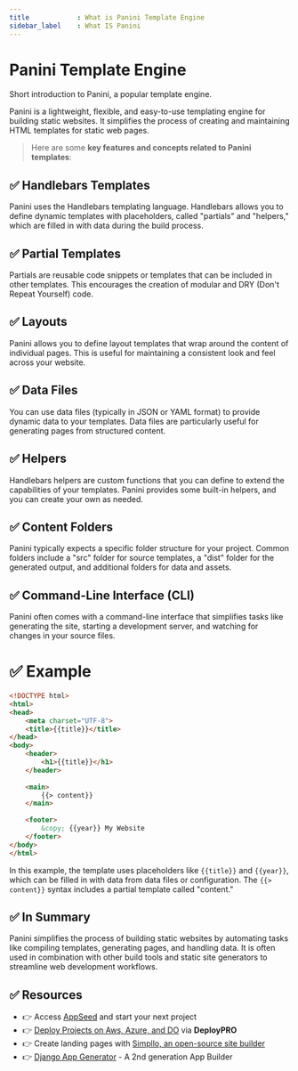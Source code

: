 ```yaml
---
title            : What is Panini Template Engine 
sidebar_label    : What IS Panini 
---
```


# Panini Template Engine 

<SubHeading>Short introduction to Panini, a popular template engine.</SubHeading>

Panini is a lightweight, flexible, and easy-to-use templating engine for building static websites. It simplifies the process of creating and maintaining HTML templates for static web pages.

> Here are some **key features and concepts related to Panini templates**:

## ✅ **Handlebars Templates** 

Panini uses the Handlebars templating language. Handlebars allows you to define dynamic templates with placeholders, called "partials" and "helpers," which are filled in with data during the build process.

## ✅ **Partial Templates** 

Partials are reusable code snippets or templates that can be included in other templates. This encourages the creation of modular and DRY (Don't Repeat Yourself) code.

## ✅ **Layouts** 

Panini allows you to define layout templates that wrap around the content of individual pages. This is useful for maintaining a consistent look and feel across your website.

## ✅ **Data Files** 

You can use data files (typically in JSON or YAML format) to provide dynamic data to your templates. Data files are particularly useful for generating pages from structured content.

## ✅ **Helpers** 

Handlebars helpers are custom functions that you can define to extend the capabilities of your templates. Panini provides some built-in helpers, and you can create your own as needed.

## ✅ **Content Folders** 

Panini typically expects a specific folder structure for your project. Common folders include a "src" folder for source templates, a "dist" folder for the generated output, and additional folders for data and assets.

## ✅ **Command-Line Interface (CLI)** 

Panini often comes with a command-line interface that simplifies tasks like generating the site, starting a development server, and watching for changes in your source files.

# ✅ Example 

```html
<!DOCTYPE html>
<html>
<head>
    <meta charset="UTF-8">
    <title>{{title}}</title>
</head>
<body>
    <header>
        <h1>{{title}}</h1>
    </header>
    
    <main>
        {{> content}}
    </main>
    
    <footer>
        &copy; {{year}} My Website
    </footer>
</body>
</html>
```

In this example, the template uses placeholders like `{{title}}` and `{{year}}`, which can be filled in with data from data files or configuration. The `{{> content}}` syntax includes a partial template called "content."

## ✅ In Summary

Panini simplifies the process of building static websites by automating tasks like compiling templates, generating pages, and handling data. 
It is often used in combination with other build tools and static site generators to streamline web development workflows.

## ✅ Resources

- 👉 Access [AppSeed](https://appseed.us/) and start your next project
- 👉 [Deploy Projects on Aws, Azure, and DO](https://www.docs.deploypro.dev/) via **DeployPRO**
- 👉 Create landing pages with [Simpllo, an open-source site builder](https://www.simpllo.com/)
- 👉 [Django App Generator](https://app-generator.dev/django/) - A 2nd generation App Builder
